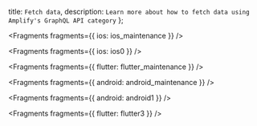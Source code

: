   title: `Fetch data`,
  description: `Learn more about how to fetch data using Amplify's GraphQL API category`
};


<Fragments fragments={{ ios: ios_maintenance }} />


<Fragments fragments={{ ios: ios0 }} />


<Fragments fragments={{ flutter: flutter_maintenance }} />


<Fragments fragments={{ android: android_maintenance }} />


<Fragments fragments={{ android: android1 }} />


<Fragments fragments={{ flutter: flutter3 }} />
